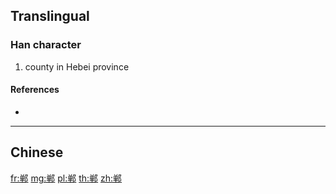 {{character info/new}}
{{also|鄲}}
==Translingual==

===Han character===
{{Han char|rn=163|rad=邑|as=08|sn=11|four=|canj=CJNL}}

# county in Hebei province

====References====
* {{Han ref|kx=1273.271|hdz=63781.020|uh=90F8|ud=37112}}

----

==Chinese==
{{zh-see|鄲}}

[[fr:郸]]
[[mg:郸]]
[[pl:郸]]
[[th:郸]]
[[zh:郸]]